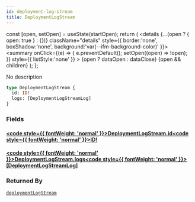 ```yaml
---
id: deployment-log-stream
title: DeploymentLogStream
---
```









  const [open, setOpen] = useState(startOpen);
  return (
    <details {...(open ? { open: true } : {})} className="details" style={{ border:'none', boxShadow:'none', background:'var(--ifm-background-color)' }}>
      <summary
        onClick={(e) => {
          e.preventDefault();
          setOpen((open) => !open);
        }}
        style={{ listStyle:'none' }}
      >
      {open ? dataOpen : dataClose}
      </summary>
      {open && children}
    </details>
  );
};








No description


```graphql
type DeploymentLogStream {
  id: ID!
  logs: [DeploymentLogStreamLog]
}
```




### Fields

#### [<code style={{ fontWeight: 'normal' }}>DeploymentLogStream.<b>id</b></code>](#)<Bullet />[<code style={{ fontWeight: 'normal' }}><b>ID!</b></code>](/swapi/types/scalars/id.mdx) <Badge class="badge badge--secondary badge--non_null" text="non-null"/> <Badge class="badge badge--secondary " text="scalar"/> 



#### [<code style={{ fontWeight: 'normal' }}>DeploymentLogStream.<b>logs</b></code>](#)<Bullet />[<code style={{ fontWeight: 'normal' }}><b>[DeploymentLogStreamLog]</b></code>](/swapi/types/objects/deployment-log-stream-log.mdx) <Badge class="badge badge--secondary " text="list"/> <Badge class="badge badge--secondary " text="object"/> 







### Returned By

[`deploymentLogStream`](/swapi/operations/queries/deployment-log-stream.mdx)  <Badge class="badge badge--secondary badge--relation" text="query"/>